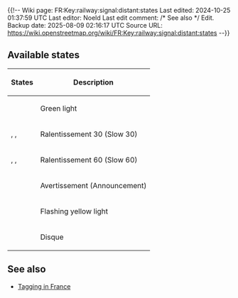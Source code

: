 ﻿{{!--
Wiki page: FR:Key:railway:signal:distant:states
Last edited: 2024-10-25 01:37:59 UTC
Last editor: Noeld
Last edit comment: /* See also */ Edit.
Backup date: 2025-08-09 02:16:17 UTC
Source URL: https://wiki.openstreetmap.org/wiki/FR:Key:railway:signal:distant:states
--}}

== Available states ==

{| class="wikitable"
!States
!Description
|-
|{{TagValue|railway:signal:distant:states|FR:VL}}
|Green light
|-
|{{TagValue|railway:signal:distant:states|FR:R}}, {{TagValue|railway:signal:distant:states|FR:R+A}}, {{TagValue|railway:signal:distant:states|FR:R+(A)}}
|Ralentissement 30 (Slow 30)
|-
|{{TagValue|railway:signal:distant:states|FR:(R)}}, {{TagValue|railway:signal:distant:states|FR:(R)+A}}, {{TagValue|railway:signal:distant:states|FR:(R)+(A)}}
|Ralentissement 60 (Slow 60)
|-
|{{TagValue|railway:signal:distant:states|FR:A}}
|Avertissement (Announcement)
|-
|{{TagValue|railway:signal:distant:states|FR:(A)}}
|Flashing yellow light
|-
|{{TagValue|railway:signal:distant:states|FR:D}}
|Disque
|}

== See also ==

* [[OpenRailwayMap/Tagging_in_France|Tagging in France]]